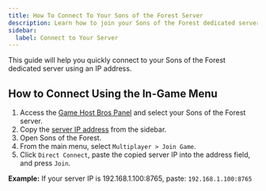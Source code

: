 ```yaml
---
title: How To Connect To Your Sons of the Forest Server
description: Learn how to join your Sons of the Forest dedicated server using the IP address.
sidebar:
  label: Connect to Your Server
---
```


This guide will help you quickly connect to your Sons of the Forest dedicated server using an IP address.

## How to Connect Using the In-Game Menu

1. Access the [Game Host Bros Panel](https://panel.gamehostbros.com/) and select your Sons of the Forest server.
2. Copy the [server IP address](https://www.youtube.com/watch?v=Ap7DtDF-wYg) from the sidebar.
3. Open Sons of the Forest.
4. From the main menu, select `Multiplayer > Join Game`.
5. Click `Direct Connect`, paste the copied server IP into the address field, and press `Join`.

**Example:** If your server IP is 192.168.1.100:8765, paste:
`192.168.1.100:8765`

